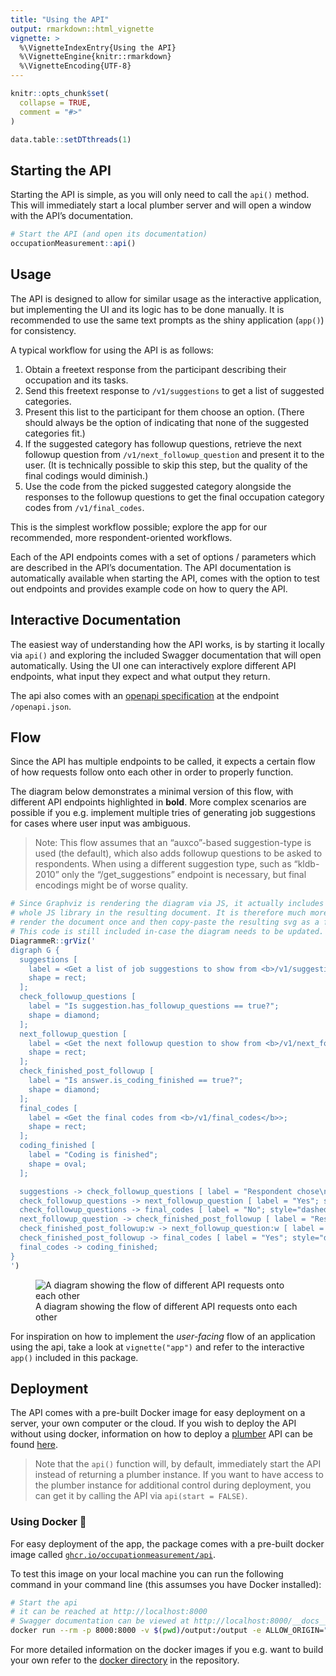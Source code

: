 ```yaml
---
title: "Using the API"
output: rmarkdown::html_vignette
vignette: >
  %\VignetteIndexEntry{Using the API}
  %\VignetteEngine{knitr::rmarkdown}
  %\VignetteEncoding{UTF-8}
---
```


```r
knitr::opts_chunk$set(
  collapse = TRUE,
  comment = "#>"
)

data.table::setDTthreads(1)
```

## Starting the API

Starting the API is simple, as you will only need to call the `api()` method. This will immediately start a local plumber server and will open a window with the API's documentation.

```r
# Start the API (and open its documentation)
occupationMeasurement::api()
```

## Usage

The API is designed to allow for similar usage as the interactive application, but implementing the UI and its logic has to be done manually. It is recommended to use the same text prompts as the shiny application (`app()`) for consistency.

A typical workflow for using the API is as follows:

1. Obtain a freetext response from the participant describing their occupation and its tasks.
2. Send this freetext response to `/v1/suggestions` to get a list of suggested categories.
3. Present this list to the participant for them choose an option. (There should always be the option of indicating that none of the suggested categories fit.)
4. If the suggested category has followup questions, retrieve the next followup question from `/v1/next_followup_question` and present it to the user. (It is technically possible to skip this step, but the quality of the final codings would diminish.)
5. Use the code from the picked suggested category alongside the responses to the followup questions to get the final occupation category codes from `/v1/final_codes`.

This is the simplest workflow possible; explore the app for our recommended, more respondent-oriented workflows.

Each of the API endpoints comes with a set of options / parameters which are described in the API's documentation. The API documentation is automatically available when starting the API, comes with the option to test out endpoints and provides example code on how to query the API.

## Interactive Documentation

The easiest way of understanding how the API works, is by starting it locally via `api()` and exploring the included Swagger documentation that will open automatically. Using the UI one can interactively explore different API endpoints, what input they expect and what output they return.

The api also comes with an [openapi specification](https://spec.openapis.org/oas/v3.0.3) at the endpoint `/openapi.json`.

## Flow

Since the API has multiple endpoints to be called, it expects a certain flow of how requests follow onto each other in order to properly function.

The diagram below demonstrates a minimal version of this flow, with different API endpoints highlighted in **bold**. More complex scenarios are possible if you e.g. implement multiple tries of generating job suggestions for cases where user input was ambiguous.

> Note: This flow assumes that an "auxco"-based suggestion-type is used (the default), which also adds followup questions to be asked to respondents. When using a different suggestion type, such as "kldb-2010" only the "/get_suggestions" endpoint is necessary, but final encodings might be of worse quality.

```r
# Since Graphviz is rendering the diagram via JS, it actually includes the
# whole JS library in the resulting document. It is therefore much more efficient to just
# render the document once and then copy-paste the resulting svg as a figure.
# This code is still included in-case the diagram needs to be updated.
DiagrammeR::grViz('
digraph G {
  suggestions [
    label = <Get a list of job suggestions to show from <b>/v1/suggestions</b>>;
    shape = rect;
  ];
  check_followup_questions [
    label = "Is suggestion.has_followup_questions == true?";
    shape = diamond;
  ];
  next_followup_question [
    label = <Get the next followup question to show from <b>/v1/next_followup_question</b>>;
    shape = rect;
  ];
  check_finished_post_followup [
    label = "Is answer.is_coding_finished == true?";
    shape = diamond;
  ];
  final_codes [
    label = <Get the final codes from <b>/v1/final_codes</b>>;
    shape = rect;
  ];
  coding_finished [
    label = "Coding is finished";
    shape = oval;
  ];

  suggestions -> check_followup_questions [ label = "Respondent chose\na suggestion"];
  check_followup_questions -> next_followup_question [ label = "Yes"; style="dashed" ];
  check_followup_questions -> final_codes [ label = "No"; style="dashed" ];
  next_followup_question -> check_finished_post_followup [ label = "Respondend chose\nan answer"];
  check_finished_post_followup:w -> next_followup_question:w [ label = "No"; style="dashed" ];
  check_finished_post_followup -> final_codes [ label = "Yes"; style="dashed" ];
  final_codes -> coding_finished;
}
')
```

![A diagram showing the flow of different API requests onto each other](../man/figures/api_flow.svg)

For inspiration on how to implement the *user-facing* flow of an application using the api, take a look at `vignette("app")` and refer to the interactive `app()` included in this package.

## Deployment

The API comes with a pre-built Docker image for easy deployment on a server, your own computer or the cloud. If you wish to deploy the API without using docker, information on how to deploy a [plumber](https://www.rplumber.io) API can be found [here](https://www.rplumber.io/articles/hosting.html).

> Note that the `api()` function will, by default, immediately start the API instead of returning a plumber instance. If you want to have access to the plumber instance for additional control during deployment, you can get it by calling the API via `api(start = FALSE)`.

### Using Docker 🐳

For easy deployment of the app, the package comes with a pre-built docker image called [`ghcr.io/occupationmeasurement/api`](https://github.com/orgs/occupationMeasurement/packages/container/package/api).

To test this image on your local machine you can run the following command in your command line (this assumses you have Docker installed):

```bash
# Start the api
# it can be reached at http://localhost:8000
# Swagger documentation can be viewed at http://localhost:8000/__docs__/
docker run --rm -p 8000:8000 -v $(pwd)/output:/output -e ALLOW_ORIGIN="*" -e REQUIRE_IDENTIFIER=TRUE ghcr.io/occupationmeasurement/api:latest
```

For more detailed information on the docker images if you e.g. want to build your own refer to the [docker directory](https://github.com/occupationMeasurement/occupationMeasurement/tree/main/docker) in the repository.
